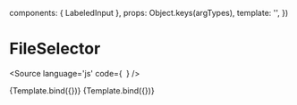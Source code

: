 

  components: { LabeledInput },
  props:      Object.keys(argTypes),
  template:   '<LabeledInput v-bind="$props" />',
})

<Meta title="Components/Form/Input" />

# FileSelector

<Source
  language='js'
  code={`
  `}
/>

<Canvas>
  <Story
    name="LabeledInput"
    args={{
      label: 'Label:',
      value: 'Simon'
    }}>
    {Template.bind({})}
  </Story>
</Canvas>

<Canvas>
  <Story
    name="LabeledInput2"
    args={{
      label: 'Name:',
      required: true
    }}>
    {Template.bind({})}
  </Story>
</Canvas>

<ArgsTable of={LabeledInput} />

